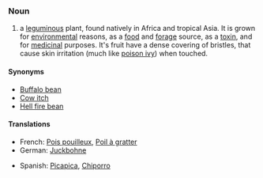 ===Noun===
{{en-noun|-}}

#a [[leguminous]] plant, found natively in Africa and tropical Asia. It is grown for [[environmental]] reasons, as a [[food]] and [[forage]] source, as a [[toxin]], and for [[medicinal]] purposes. It's fruit have a dense covering of bristles, that cause skin irritation (much like [[poison ivy]]) when touched.

====Synonyms====

*[[Buffalo bean]]
*[[Cow itch]]
*[[Hell fire bean]]

====Translations====
{{trans-top|plant}}
*French: [[Pois pouilleux]], [[Poil à gratter]]
*German: [[Juckbohne]]
{{trans-mid}}
*Spanish: [[Picapica]], [[Chiporro]]

{{trans-bottom}}